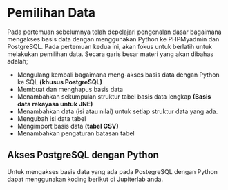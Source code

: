 # Pemilihan Data

Pada pertemuan sebelumnya telah depelajari pengenalan dasar bagaimana mengakses basis data dengan menggunakan Python ke PHPMyadmin dan PostgreSQL. Pada pertemuan kedua ini, akan fokus untuk berlatih untuk melakukan pemilihan data. Secara garis besar materi yang akan dibahas adalah; 

* Mengulang kembali bagaimana meng-akses basis data dengan Python ke SQL **(khusus PostgreSQL)**
* Membuat dan menghapus basis data
* Menambahkan sekumpulan struktur tabel basis data lengkap **(Basis data rekayasa untuk JNE)**
* Menambahkan data (isi atau nilai) untuk setiap struktur data yang ada.
* Mengubah isi data tabel
* Mengimport basis data **(tabel CSV)**
* Menambahkan pengaturan batasan tabel 


## Akses PostgreSQL dengan Python

Untuk mengakses basis data yang ada pada PostegreSQL dengan Python dapat menggunakan koding berikut di Jupiterlab anda. 

```{python}

```


